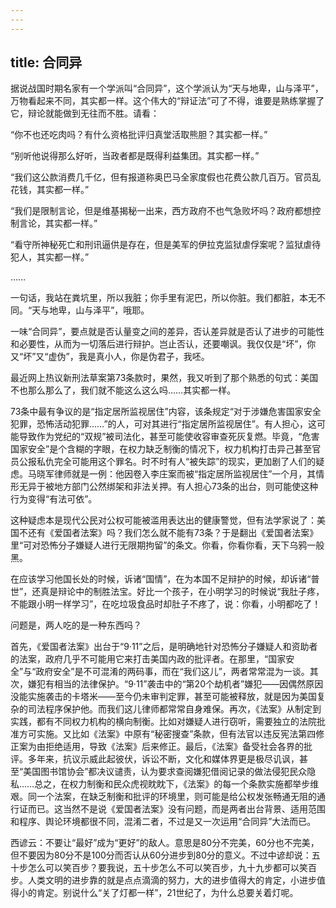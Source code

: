 ```yaml
---
---
---
```

title: 合同异
---







据说战国时期名家有一个学派叫“合同异”，这个学派认为“天与地卑，山与泽平”，万物看起来不同，其实都一样。这个伟大的“辩证法”可了不得，谁要是熟练掌握了它，辩论就能做到无往而不胜。请看：

“你不也还吃肉吗？有什么资格批评归真堂活取熊胆？其实都一样。”

“别听他说得那么好听，当政者都是既得利益集团。其实都一样。”

“我们这公款消费几千亿，但有报道称奥巴马全家度假也花费公款几百万。官员乱花钱，其实都一样。”

“我们是限制言论，但是维基揭秘一出来，西方政府不也气急败坏吗？政府都想控制言论，其实都一样。”

“看守所神秘死亡和刑讯逼供是存在，但是美军的伊拉克监狱虐俘案呢？监狱虐待犯人，其实都一样。”

……

一句话，我站在粪坑里，所以我脏；你手里有泥巴，所以你脏。我们都脏，本无不同。“天与地卑，山与泽平”，哦耶。

一味“合同异”，要点就是否认量变之间的差异，否认差异就是否认了进步的可能性和必要性，从而为一切落后进行辩护。岂止否认，还要嘲讽。我仅仅是“坏”，你又“坏”又“虚伪”，我是真小人，你是伪君子，我呸。

最近网上热议新刑法草案第73条款时，果然，我又听到了那个熟悉的句式：美国不也那么那么了，我们就不能这么这么吗……其实都一样。

73条中最有争议的是“指定居所监视居住”内容，该条规定“对于涉嫌危害国家安全犯罪，恐怖活动犯罪……”的人，可对其进行“指定居所监视居住”。有人担心，这可能导致作为党纪的“双规”被司法化，甚至可能使收容审查死灰复燃。毕竟，“危害国家安全”是个含糊的字眼，在权力缺乏制衡的情况下，权力机构打击异己甚至官员公报私仇完全可能用这个罪名。时不时有人“被失踪”的现实，更加剧了人们的疑虑。马晓军律师就是一例：他因卷入李庄案而被“指定居所监视居住”一个月，其情形无异于被地方部门公然绑架和非法关押。有人担心73条的出台，则可能使这种行为变得“有法可依”。

这种疑虑本是现代公民对公权可能被滥用表达出的健康警觉，但有法学家说了：美国不还有《爱国者法案》吗？我们怎么就不能有73条？于是翻出《爱国者法案》里“可对恐怖分子嫌疑人进行无限期拘留”的条文。你看，你看你看，天下乌鸦一般黑。

在应该学习他国长处的时候，诉诸“国情”，在为本国不足辩护的时候，却诉诸“普世”，还真是辩论中的制胜法宝。好比一个孩子，在小明学习的时候说“我肚子疼，不能跟小明一样学习”，在吃垃圾食品时却肚子不疼了，说：你看，小明都吃了！

问题是，两人吃的是一种东西吗？

首先，《爱国者法案》出台于“9·11”之后，是明确地针对恐怖分子嫌疑人和资助者的法案，政府几乎不可能用它来打击美国内政的批评者。在那里，“国家安全”与“政府安全”是不可混淆的两码事，而在“我们这儿”，两者常常混为一谈。其次，嫌犯有相当的法律保护。“9·11”袭击中的“第20个劫机者”嫌犯——因偶然原因没能实施袭击的卡塔米——至今仍未审判定罪，甚至可能被释放，就是因为美国复杂的司法程序保护他。而我们这儿律师都常常自身难保。再次，《法案》从制定到实践，都有不同权力机构的横向制衡。比如对嫌疑人进行窃听，需要独立的法院批准方可实施。又比如《法案》中原有“秘密搜查”条款，但有法官以违反宪法第四修正案为由拒绝适用，导致《法案》后来修正。最后，《法案》备受社会各界的批评。多年来，抗议示威此起彼伏，诉讼不断，文化和媒体界更是极尽讥讽，甚至“美国图书馆协会”都决议谴责，认为要求查阅嫌犯借阅记录的做法侵犯民众隐私……总之，在权力制衡和民众虎视眈眈下，《法案》的每一个条款实施都举步维艰。同一个法案，在缺乏制衡和批评的环境里，则可能是给公权发张畅通无阻的通行证而已。这当然不是说《爱国者法案》没有问题，而是两者出台背景、适用范围和程序、舆论环境都很不同，混淆二者，不过是又一次运用“合同异”大法而已。

西谚云：不要让“最好”成为“更好”的敌人。意思是80分不完美，60分也不完美，但不要因为80分不是100分而否认从60分进步到80分的意义。不过中谚却说：五十步怎么可以笑百步？要我说，五十步怎么不可以笑百步，九十九步都可以笑百步。人类文明的进步靠的就是点点滴滴的努力，大的进步值得大的肯定，小进步值得小的肯定。别说什么“关了灯都一样”，21世纪了，为什么总要关着灯呢。